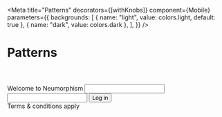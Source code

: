 
<Meta
  title="Patterns"
  decorators={[withKnobs]}
  component={Mobile}
  parameters={{
    backgrounds: [
      { name: "light", value: colors.light, default: true },
      { name: "dark", value: colors.dark },
    ],
  }}
/>

# Patterns

<Preview>
  <Story name="Login">
    <Mobile>
      <Header>
        <Icon name="back"></Icon>
      </Header>
      <Body>
        <Heading>Welcome to Neumorphism</Heading>
        <LoginBox>
          <Input id="username" label="username" icon="alert"></Input>
          <Input id="password" label="password" type="password"></Input>
        </LoginBox>
        <Button>Log in</Button>
      </Body>
      <Footer>
        <Text inset>Terms & conditions apply</Text>
      </Footer>
    </Mobile>
  </Story>
</Preview>

<Preview>
  <Story name="Options">
    <Mobile>
      <Header>
        <Nav>
          <Icon name="back"></Icon>
          <Menu></Menu>
        </Nav>
      </Header>
      <Toggle variant="light" checked="true"></Toggle>
    </Mobile>
  </Story>
</Preview>
